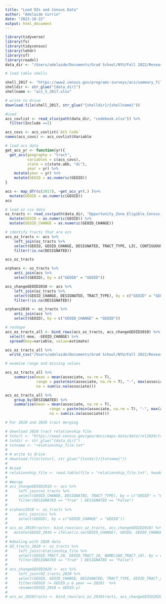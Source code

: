```yaml
---
title: "Load OZs and Census Data"
author: "Adelaide Currin"
date: "2022-10-22"
output: html_document
---
```


```r
library(tidyverse)
library(fs)
library(tidycensus)
library(lehdr)
library(sf)
library(readxl)
data_dir <- "/Users/adelaide/Documents/Grad School/NYU/Fall 2022/Research Methods/Project"
```

```r
# load table shells

shell_2017 <- "https://www2.census.gov/programs-surveys/acs/summary_file/2017/documentation/user_tools/ACS2017_Table_Shells.xlsx"
shelldir <- str_glue("{data_dir}")
shellname <- "acs_5_2017.xlsx"

# write to drive
download.file(shell_2017, str_glue("{shelldir}/{shellname}"))
```
```r
#Load
acs_covlist <- read_xlsx(path(data_dir, "codebook.xlsx")) %>% 
  filter(Include ==1)

acs_covs <- acs_covlist$`ACS Code`
names(acs_covs) <- acs_covlist$Variable
```

```r
# load acs data
get_acs_yr <- function(yr){
  get_acs(geography = "tract", 
          variables = c(acs_covs), 
          state = c(state.abb, "dc"), 
          year = yr) %>% 
    mutate(year = yr) %>% 
    mutate(GEOID = as.numeric(GEOID))
}

acs <- map_dfr(c(2017), ~get_acs_yr(.) )%>% 
  mutate(GEOID = as.numeric(GEOID)) 
acs
```

```r
# load oz csv data
oz_tracts <- read_csv(path(data_dir, "Opportunity_Zone_Eligible_Census_Tracts.csv")) %>% 
  mutate(GEOID = as.numeric(GEOID)) %>% 
  mutate(GEOID_CHANGE = as.numeric(GEOID_CHANGE))

# identify tracts that are ozs
acs_oz_tracts <- acs %>% 
    left_join(oz_tracts %>% 
    select(GEOID, GEOID_CHANGE, DESIGNATED, TRACT_TYPE, LIC, CONTIGUOUS), by = c("GEOID" = "GEOID")) %>% 
    filter(!is.na(DESIGNATED))

acs_oz_tracts
```
```r
orphans <- oz_tracts %>% 
    anti_join(acs %>% 
    select(GEOID), by = c("GEOID" = "GEOID"))

acs_changeGEOID2010 <- acs %>% 
    left_join(oz_tracts %>% 
    select(GEOID_CHANGE, DESIGNATED, TRACT_TYPE), by = c("GEOID" = "GEOID_CHANGE")) %>% 
    filter(!is.na(DESIGNATED))

orphans2010 <- oz_tracts %>% 
    anti_join(acs %>% 
    select(GEOID), by = c("GEOID_CHANGE" = "GEOID"))

# reshape
acs_oz_tracts_all <- bind_rows(acs_oz_tracts, acs_changeGEOID2010) %>% 
  select(-moe, -GEOID_CHANGE) %>% 
  spread(key=variable, value=estimate)

acs_oz_tracts_all %>% 
  write_csv("/Users/adelaide/Documents/Grad School/NYU/Fall 2022/Research Methods/Project/acs_oz_data.csv", na = "")
```

```r
# examine range and missing values

acs_oz_tracts_all %>% 
    summarise(mean = mean(associate, na.rm = T),
              range = paste(min(associate, na.rm = T), "-", max(associate, na.rm = T)),
              na = sum(is.na(associate)))

acs_oz_tracts_all %>% 
    group_by(DESIGNATED) %>% 
    summarise(mean = mean(associate, na.rm = T),
                    range = paste(min(associate, na.rm = T), "-", max(associate, na.rm = T)),
                    na = sum(is.na(associate)))


```


```r
# For 2010 and 2020 tract merging

# download 2020 tract relationship file 
# txturl <- "https://www2.census.gov/geo/docs/maps-data/data/rel2020/tract/tab20_tract20_tract10_natl.txt"
# txtdir <- str_glue("{data_dir}")
# txtname <- "relationship_file.txt"
# 
# # write to drive
# download.file(txturl, str_glue("{txtdir}/{txtname}"))
# 
# #Load
# relationship_file <- read.table(file = "relationship_file.txt", header = TRUE, sep = "|", dec = ".")
# 
# #merge
# acs_changeGEOID2010 <- acs %>% 
#     left_join(oz_tracts %>% 
#     select(GEOID_CHANGE, DESIGNATED, TRACT_TYPE), by = c("GEOID" = "GEOID_CHANGE")) %>% 
#     filter(DESIGNATED == "True" | DESIGNATED == "False")
# 
# orphans2010 <- oz_tracts %>% 
#     anti_join(acs %>% 
#     select(GEOID), by = c("GEOID_CHANGE" = "GEOID"))
# 
# acs_oz_2010tracts<- bind_rows(acs_oz_tracts, acs_changeGEOID2010) %>% 
#   mutate(GEOID_2010 = ifelse(is.na(GEOID_CHANGE), GEOID, GEOID_CHANGE)) 
# 
# #dealing with 2020 data
# OZ_tracts_2020 <- oz_tracts %>% 
#     left_join(relationship_file %>% 
#     select(GEOID_TRACT_20, GEOID_TRACT_10, NAMELSAD_TRACT_10), by = c("GEOID" = "GEOID_TRACT_10"))  %>% 
#     filter(DESIGNATED == "True" | DESIGNATED == "False")
# 
# acs_changeGEOID2020 <- acs %>% 
#     left_join(OZ_tracts_2020 %>% 
#     select(GEOID, GEOID_CHANGE, DESIGNATED, TRACT_TYPE, GEOID_TRACT_20, NAMELSAD_TRACT_10), by = c("GEOID" = "GEOID_TRACT_20")) %>% 
#     filter(GEOID != GEOID.y & year == 2020)  %>% 
#     rename(GEOID_2010 = GEOID.y)
# 
# acs_oz_2020tracts <- bind_rows(acs_oz_2010tracts, acs_changeGEOID2020)

```
